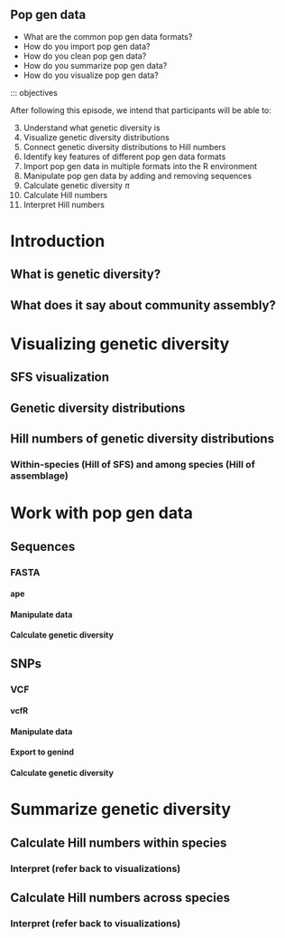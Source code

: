 ## Pop gen data

::: questions 

- What are the common pop gen data formats?
- How do you import pop gen data?
- How do you clean pop gen data?
- How do you summarize pop gen data?
- How do you visualize pop gen data?

:::::::::::::


::: objectives

After following this episode, we intend that participants will be able to:

3. Understand what genetic diversity is
6. Visualize genetic diversity distributions
8. Connect genetic diversity distributions to Hill numbers
1. Identify key features of different pop gen data formats 
1. Import pop gen data in multiple formats into the R environment
3. Manipulate pop gen data by adding and removing sequences
3. Calculate genetic diversity $\pi$
4. Calculate Hill numbers 
5. Interpret Hill numbers

# Introduction
## What is genetic diversity?
## What does it say about community assembly?

# Visualizing genetic diversity
## SFS visualization
## Genetic diversity distributions
## Hill numbers of genetic diversity distributions
### Within-species (Hill of SFS) and among species (Hill of assemblage)

# Work with pop gen data
## Sequences
### FASTA
#### ape
#### Manipulate data
#### Calculate genetic diversity
## SNPs
### VCF
#### vcfR
#### Manipulate data
#### Export to genind
#### Calculate genetic diversity

# Summarize genetic diversity
## Calculate Hill numbers within species
### Interpret (refer back to visualizations)
## Calculate Hill numbers across species
### Interpret (refer back to visualizations)

